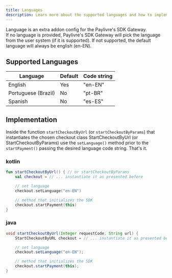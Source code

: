 ```yaml
---
title: Languages
description: Learn more about the supported languages and how to implement them.
---
```



Language is an extra addon config for the Paylivre's SDK Gateway. <br/>
If no language is provided, Paylivre's SDK Gateway will pick the language from the user system (if it is supported).
If not supported, the default language will always be english (en-EN).

## Supported Languages

| Language            | Default | Code string |
| ------------------- | ------- | ----------- |
| English             | Yes     | "en-EN"     |
| Portuguese (Brazil) | No      | "pt-BR"     |
| Spanish             | No      | "es-ES"     |

## Implementation

Inside the function `startCheckoutByUrl` (or `startCheckoutByParams`) that instantiates the chosen checkout class <Link to="/android/start-checkout-by-url">StartCheckoutByUrl</Link>
(or <Link to="/android/start-checkout-by-params">StartCheckoutByParams</Link>)
use the `setLanguage()` method prior to the `startPayment()` passing the desired language code string. That's it.

### kotlin

```kotlin title=./java/MainActivity.kt lineNumbers=true highlight={5}
fun startCheckoutByUrl() { // or startCheckoutByParams
    val checkout = // ... instantiate it as presented before

    // set language
    checkout.setLanguage("en-EN")

    // method that initializes the SDK
    checkout.startPayment(this)
}

```

### java

```java title=./java/MainActivity.java lineNumbers=true highlight={5}
void startCheckoutByUrl(Integer requestCode, String url) {
    StartCheckoutByURL checkout = // ... instantiate it as presented before

    // set language
    checkout.setLanguage("en-EN");

    // method that initializes the SDK
    checkout.startPayment(this);
}
```
